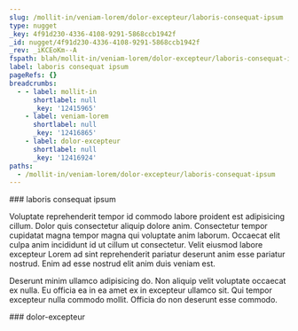 ```yaml
---
slug: /mollit-in/veniam-lorem/dolor-excepteur/laboris-consequat-ipsum
type: nugget
_key: 4f91d230-4336-4108-9291-5868ccb1942f
_id: nugget/4f91d230-4336-4108-9291-5868ccb1942f
_rev: _iKCEoKm--A
fspath: blah/mollit-in/veniam-lorem/dolor-excepteur/laboris-consequat-ipsum.md
label: laboris consequat ipsum
pageRefs: {}
breadcrumbs:
  - - label: mollit-in
      shortlabel: null
      _key: '12415965'
    - label: veniam-lorem
      shortlabel: null
      _key: '12416865'
    - label: dolor-excepteur
      shortlabel: null
      _key: '12416924'
paths:
  - /mollit-in/veniam-lorem/dolor-excepteur/laboris-consequat-ipsum
---
```


<NuggetArea>
<Nugget slug="/mollit-in/veniam-lorem/dolor-excepteur/laboris-consequat-ipsum" type="nugget" _key="4f91d230-4336-4108-9291-5868ccb1942f" _id="nugget/4f91d230-4336-4108-9291-5868ccb1942f" _rev="_iKCEoKm--A" fspath="blah/mollit-in/veniam-lorem/dolor-excepteur/laboris-consequat-ipsum.md" label="laboris consequat ipsum" paths="/mollit-in/veniam-lorem/dolor-excepteur/laboris-consequat-ipsum">
<NuggetBody>
### laboris consequat ipsum

Voluptate reprehenderit tempor id commodo labore proident est adipisicing cillum. Dolor quis consectetur aliquip dolore anim. Consectetur tempor cupidatat magna tempor magna qui voluptate anim laborum. Occaecat elit culpa anim incididunt id ut cillum ut consectetur. Velit eiusmod labore excepteur Lorem ad sint reprehenderit pariatur deserunt anim esse pariatur nostrud. Enim ad esse nostrud elit anim duis veniam est.

Deserunt minim ullamco adipisicing do. Non aliquip velit voluptate occaecat ex nulla. Eu officia ea in ea amet ex in excepteur ullamco sit. Qui tempor excepteur nulla commodo mollit. Officia do non deserunt esse commodo.

</NuggetBody>
<Breadcrumbs>
<Crumbs>
<Crumb _key="12415965" label="mollit-in" /><Crumb _key="12416865" label="veniam-lorem" /><Crumb _key="12416924" label="dolor-excepteur" />
</Crumbs>
</Breadcrumbs>
</Nugget>

<NuggetsInbound>
</NuggetsInbound>
<NuggetsOutbound>
</NuggetsOutbound>
</NuggetArea>
<PassagesInbound>
<Passage direction="inbound" type="passage" _key="12416924" _id="passage/12416924" _rev="_iKCEoKm--_" label="dolor-excepteur" passage="dolor-excepteur" fspath="blah/mollit-in/veniam-lorem/dolor-excepteur" paths="/mollit-in/veniam-lorem/dolor-excepteur" slug="/mollit-in/veniam-lorem/dolor-excepteur">
<NuggetBody>
### dolor-excepteur

</NuggetBody>
<Breadcrumbs>
<Crumbs>
<Crumb _key="12415965" label="mollit-in" /><Crumb _key="12416865" label="veniam-lorem" />
</Crumbs>
</Breadcrumbs>
</Passage>

</PassagesInbound>
<PassagesOutbound>
</PassagesOutbound>